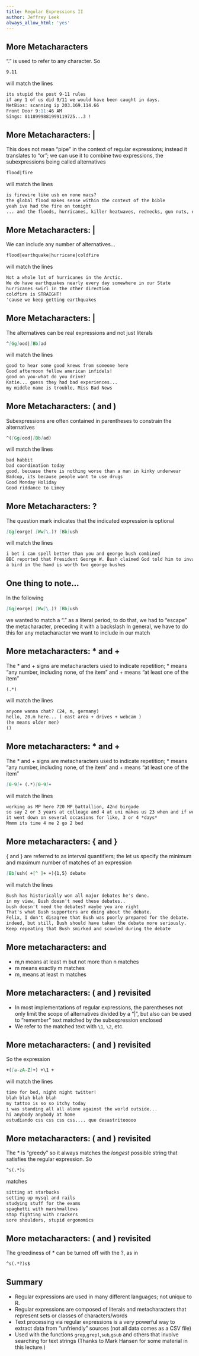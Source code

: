 ```yaml
---
title: Regular Expressions II
author: Jeffrey Leek
always_allow_html: 'yes'
---
```


## More Metacharacters

"." is used to refer to any character. So

```markdown
9.11
```

will match the lines

```markdown
its stupid the post 9-11 rules
if any 1 of us did 9/11 we would have been caught in days.
NetBios: scanning ip 203.169.114.66
Front Door 9:11:46 AM
Sings: 0118999881999119725...3 !
```


## More Metacharacters: |

This does not mean "pipe" in the context of regular expressions; instead it translates to "or"; we can use it to combine two expressions, the subexpressions being called alternatives

```markdown
flood|fire
```

will match the lines

```markdown
is firewire like usb on none macs?
the global flood makes sense within the context of the bible
yeah ive had the fire on tonight
... and the floods, hurricanes, killer heatwaves, rednecks, gun nuts, etc.
```


## More Metacharacters: |

We can include any number of alternatives...

```markdown
flood|earthquake|hurricane|coldfire
```

will match the lines

```markdown
Not a whole lot of hurricanes in the Arctic.
We do have earthquakes nearly every day somewhere in our State
hurricanes swirl in the other direction
coldfire is STRAIGHT!
'cause we keep getting earthquakes
```


## More Metacharacters: |

The alternatives can be real expressions and not just literals

```markdown
^[Gg]ood|[Bb]ad
```

will match the lines

```markdown
good to hear some good knews from someone here
Good afternoon fellow american infidels!
good on you-what do you drive?
Katie... guess they had bad experiences...
my middle name is trouble, Miss Bad News
```


## More Metacharacters: ( and )

Subexpressions are often contained in parentheses to constrain the alternatives

```markdown
^([Gg]ood|[Bb]ad)
```

will match the lines

```markdown
bad habbit
bad coordination today
good, becuase there is nothing worse than a man in kinky underwear
Badcop, its because people want to use drugs
Good Monday Holiday
Good riddance to Limey
```


## More Metacharacters: ?

The question mark indicates that the indicated expression is optional

```markdown
[Gg]eorge( [Ww]\.)? [Bb]ush
```

will match the lines

```markdown
i bet i can spell better than you and george bush combined
BBC reported that President George W. Bush claimed God told him to invade I
a bird in the hand is worth two george bushes
```


## One thing to note...

In the following

```markdown
[Gg]eorge( [Ww]\.)? [Bb]ush
```

we wanted to match a "." as a literal period; to do that, we had to "escape" the metacharacter, preceding it with a backslash In general, we have to do this for any metacharacter we want to include in our match


## More metacharacters: * and +

The * and + signs are metacharacters used to indicate repetition; * means "any number, including none, of the item" and + means "at least one of the item"

```markdown
(.*)
```

will match the lines

```markdown
anyone wanna chat? (24, m, germany)
hello, 20.m here... ( east area + drives + webcam )
(he means older men)
()
```


## More metacharacters: * and +

The * and + signs are metacharacters used to indicate repetition; * means "any number, including none, of the item" and + means "at least one of the item"

```markdown
[0-9]+ (.*)[0-9]+
```

will match the lines

```markdown
working as MP here 720 MP battallion, 42nd birgade
so say 2 or 3 years at colleage and 4 at uni makes us 23 when and if we fin
it went down on several occasions for like, 3 or 4 *days*
Mmmm its time 4 me 2 go 2 bed
```


## More metacharacters: { and }

{ and } are referred to as interval quantifiers; the let us specify the minimum and maximum number of matches of an expression

```markdown
[Bb]ush( +[^ ]+ +){1,5} debate
```

will match the lines

```markdown
Bush has historically won all major debates he's done.
in my view, Bush doesn't need these debates..
bush doesn't need the debates? maybe you are right
That's what Bush supporters are doing about the debate.
Felix, I don't disagree that Bush was poorly prepared for the debate.
indeed, but still, Bush should have taken the debate more seriously.
Keep repeating that Bush smirked and scowled during the debate
```


## More metacharacters: and

- m,n means at least m but not more than n matches 
- m means exactly m matches
- m, means at least m matches


## More metacharacters: ( and ) revisited

- In most implementations of regular expressions, the parentheses not only limit the scope of alternatives divided by a "|", but also can be used to "remember" text matched by the subexpression enclosed
- We refer to the matched text with `\1`, `\2`, etc.


## More metacharacters: ( and ) revisited

So the expression

```markdown
+([a-zA-Z]+) +\1 +
```

will match the lines

```markdown
time for bed, night night twitter!
blah blah blah blah
my tattoo is so so itchy today
i was standing all all alone against the world outside...
hi anybody anybody at home
estudiando css css css css.... que desastritooooo
```


## More metacharacters: ( and ) revisited

The * is "greedy" so it always matches the _longest_ possible string that satisfies the regular expression. So

```markdown
^s(.*)s
```

matches

```markdown
sitting at starbucks
setting up mysql and rails
studying stuff for the exams
spaghetti with marshmallows
stop fighting with crackers
sore shoulders, stupid ergonomics
```


## More metacharacters: ( and ) revisited

The greediness of * can be turned off with the ?, as in

```markdown
^s(.*?)s$
```


## Summary

- Regular expressions are used in many different languages; not unique to R.
- Regular expressions are composed of literals and metacharacters that represent sets or classes of characters/words
- Text processing via regular expressions is a very powerful way to extract data from "unfriendly" sources (not all data comes as a CSV file)
- Used with the functions `grep`,`grepl`,`sub`,`gsub` and others that involve searching for text strings
(Thanks to Mark Hansen for some material in this lecture.)
